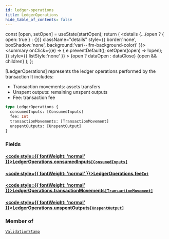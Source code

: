 ```yaml
---
id: ledger-operations
title: LedgerOperations
hide_table_of_contents: false
---
```







  const [open, setOpen] = useState(startOpen);
  return (
    <details {...(open ? { open: true } : {})} className="details" style={{ border:'none', boxShadow:'none', background:'var(--ifm-background-color)' }}>
      <summary
        onClick={(e) => {
          e.preventDefault();
          setOpen((open) => !open);
        }}
        style={{ listStyle:'none' }}
      >
      {open ? dataOpen : dataClose}
      </summary>
      {open && children}
    </details>
  );
};








[LedgerOperations] represents the ledger operations performed by the transaction
It includes:
- Transaction movements: assets transfers
- Unspent outputs: remaining unspent outputs
- Fee: transaction fee


```graphql
type LedgerOperations {
  consumedInputs: [ConsumedInputs]
  fee: Int
  transactionMovements: [TransactionMovement]
  unspentOutputs: [UnspentOutput]
}
```




### Fields

#### [<code style={{ fontWeight: 'normal' }}>LedgerOperations.<b>consumedInputs</b></code>](#)<Bullet />[`[ConsumedInputs]`](/build/api/schema/objects/consumed-inputs) <Badge class="badge badge--secondary" text="list"/> <Badge class="badge badge--secondary" text="object"/> 
> 
> 
> 
> 

#### [<code style={{ fontWeight: 'normal' }}>LedgerOperations.<b>fee</b></code>](#)<Bullet />[`Int`](/build/api/schema/scalars/int) <Badge class="badge badge--secondary" text="scalar"/> 
> 
> 
> 
> 

#### [<code style={{ fontWeight: 'normal' }}>LedgerOperations.<b>transactionMovements</b></code>](#)<Bullet />[`[TransactionMovement]`](/build/api/schema/objects/transaction-movement) <Badge class="badge badge--secondary" text="list"/> <Badge class="badge badge--secondary" text="object"/> 
> 
> 
> 
> 

#### [<code style={{ fontWeight: 'normal' }}>LedgerOperations.<b>unspentOutputs</b></code>](#)<Bullet />[`[UnspentOutput]`](/build/api/schema/objects/unspent-output) <Badge class="badge badge--secondary" text="list"/> <Badge class="badge badge--secondary" text="object"/> 
> 
> 
> 
> 



### Member of

[`ValidationStamp`](/build/api/schema/objects/validation-stamp)  <Badge class="badge badge--secondary" text="object"/>

